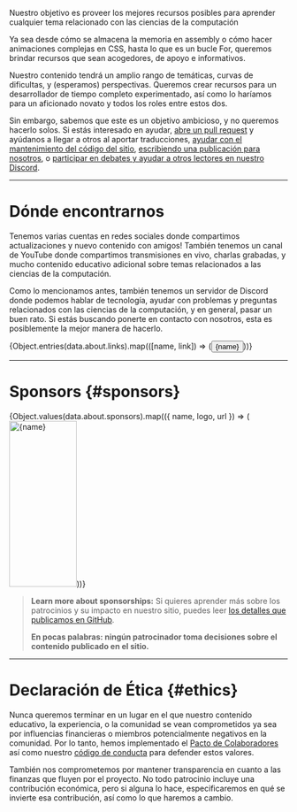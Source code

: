 
<p><span class="text-style-headline-2">Nuestro objetivo es proveer los mejores recursos posibles para aprender cualquier tema relacionado con las ciencias de la computación</span></p>

Ya sea desde cómo se almacena la memoria en assembly o cómo hacer animaciones complejas en CSS, hasta lo que es un bucle For, queremos brindar recursos que sean acogedores, de apoyo e informativos.

Nuestro contenido tendrá un amplio rango de temáticas, curvas de dificultas, y (esperamos) perspectivas. Queremos crear recursos para un desarrollador de tiempo completo experimentado, así como lo haríamos para un aficionado novato y todos los roles entre estos dos.

Sin embargo, sabemos que este es un objetivo ambicioso, y no queremos hacerlo solos. Si estás interesado en ayudar, [abre un pull request](https://github.com/unicorn-utterances/unicorn-utterances/pulls) y ayúdanos a llegar a otros al aportar traducciones, [ayudar con el mantenimiento del código del sitio](https://github.com/unicorn-utterances/unicorn-utterances/issues?q=is%3Aopen+is%3Aissue+label%3A%22good+first+issue%22), [escribiendo una publicación para nosotros](https://github.com/unicorn-utterances/unicorn-utterances#blog-posts), o [participar en debates y ayudar a otros lectores en nuestro Discord](https://discord.gg/FMcvc6T).

---

# Dónde encontrarnos

Tenemos varias cuentas en redes sociales donde compartimos actualizaciones y nuevo contenido con amigos! También tenemos un canal de YouTube donde compartimos transmisiones en vivo, charlas grabadas, y mucho contenido educativo adicional sobre temas relacionados a las ciencias de la computación.

Como lo mencionamos antes, también tenemos un servidor de Discord donde podemos hablar de tecnología, ayudar con problemas y preguntas relacionados con las ciencias de la computación, y en general, pasar un buen rato. Si estás buscando ponerte en contacto con nosotros, esta es posiblemente la mejor manera de hacerlo.

<div class="links">{Object.entries(data.about.links).map(([name, link]) => (<Button variant="primary" href={link.url}><Icon slot="leftIcon" width="100%" height="100%" name={link.icon} />{name}</Button>))}</div>

---

# Sponsors \{#sponsors\}

<div class="sponsors">{Object.values(data.about.sponsors).map(({ name, logo, url }) => (<a href={url}><img height="300" width="122" alt={name} src={logo} loading="lazy"/></a>))}</div>

> **Learn more about sponsorships:**
> Si quieres aprender más sobre los patrocinios y su impacto en nuestro sitio, puedes leer [los detalles que publicamos en GitHub](https://github.com/unicorn-utterances/unicorn-utterances/issues?q=is%3Aissue+label%3Adisclosure+is%3Aclosed).
>
> **En pocas palabras: ningún patrocinador toma decisiones sobre el contenido publicado en el sitio.**

---

# Declaración de Ética \{#ethics\}

Nunca queremos terminar en un lugar en el que nuestro contenido educativo, la experiencia,
o la comunidad se vean comprometidos ya sea por influencias financieras o miembros potencialmente
negativos en la comunidad. Por lo tanto, hemos implementado el
[Pacto de Colaboradores](https://www.contributor-covenant.org/)
así como nuestro [código de conducta](https://github.com/unicorn-utterances/unicorn-utterances/blob/master/CODE_OF_CONDUCT.md) para defender estos valores.

También nos comprometemos por mantener transparencia en cuanto a las finanzas que fluyen por el proyecto.
No todo patrocinio incluye una contribución económica, pero si alguna lo hace, especificaremos en qué se
invierte esa contribución, así como lo que haremos a cambio.

